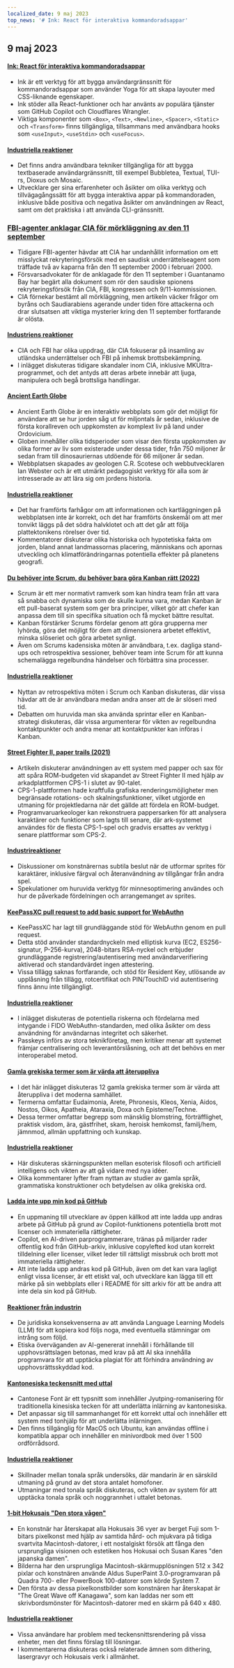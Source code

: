 ```yaml
---
localized_date: 9 maj 2023
top_news: '# Ink: React för interaktiva kommandoradsappar'
---
```




<CallToAction />

<Steps>

## 9 maj 2023

#### [Ink: React för interaktiva kommandoradsappar](https://github.com/vadimdemedes/ink)

- Ink är ett verktyg för att bygga användargränssnitt för kommandoradsappar som använder Yoga för att skapa layouter med CSS-liknande egenskaper.
- Ink stöder alla React-funktioner och har använts av populära tjänster som GitHub Copilot och Cloudflares Wrangler.
- Viktiga komponenter som `<Box>`, `<Text>`, `<Newline>`, `<Spacer>`, `<Static>` och `<Transform>` finns tillgängliga, tillsammans med användbara hooks som `<useInput>`, `<useStdin>` och `<useFocus>`.

#### [Industriella reaktioner](http://news.ycombinator.com/item?id=35863837)

- Det finns andra användbara tekniker tillgängliga för att bygga textbaserade användargränssnitt, till exempel Bubbletea, Textual, TUI-rs, Dioxus och Mosaic.
- Utvecklare ger sina erfarenheter och åsikter om olika verktyg och tillvägagångssätt för att bygga interaktiva appar på kommandoraden, inklusive både positiva och negativa åsikter om användningen av React, samt om det praktiska i att använda CLI-gränssnitt.

### [FBI-agenter anklagar CIA för mörkläggning av den 11 september](https://www.spytalk.co/p/exclusive-fbi-agents-accuse-cia-of)

- Tidigare FBI-agenter hävdar att CIA har undanhållit information om ett misslyckat rekryteringsförsök med en saudisk underrättelseagent som träffade två av kaparna från den 11 september 2000 i februari 2000.
- Försvarsadvokater för de anklagade för den 11 september i Guantanamo Bay har begärt alla dokument som rör den saudiske spionens rekryteringsförsök från CIA, FBI, kongressen och 9/11-kommissionen.
- CIA förnekar bestämt all mörkläggning, men artikeln väcker frågor om byråns och Saudiarabiens agerande under tiden före attackerna och drar slutsatsen att viktiga mysterier kring den 11 september fortfarande är olösta.

#### [Industriens reaktioner](http://news.ycombinator.com/item?id=35862656)

- CIA och FBI har olika uppdrag, där CIA fokuserar på insamling av utländska underrättelser och FBI på inhemsk brottsbekämpning.
- I inlägget diskuteras tidigare skandaler inom CIA, inklusive MKUltra-programmet, och det antyds att deras arbete innebär att ljuga, manipulera och begå brottsliga handlingar.

#### [Ancient Earth Globe](https://dinosaurpictures.org/ancient-earth/#470)

- Ancient Earth Globe är en interaktiv webbplats som gör det möjligt för användare att se hur jorden såg ut för miljontals år sedan, inklusive de första korallreven och uppkomsten av komplext liv på land under Ordovicium.
- Globen innehåller olika tidsperioder som visar den första uppkomsten av olika former av liv som existerade under dessa tider, från 750 miljoner år sedan fram till dinosauriernas utdöende för 66 miljoner år sedan.
- Webbplatsen skapades av geologen C.R. Scotese och webbutvecklaren Ian Webster och är ett utmärkt pedagogiskt verktyg för alla som är intresserade av att lära sig om jordens historia.

#### [Industriella reaktioner](http://news.ycombinator.com/item?id=35856820)

- Det har framförts farhågor om att informationen och kartläggningen på webbplatsen inte är korrekt, och det har framförts önskemål om att mer tonvikt läggs på det södra halvklotet och att det går att följa plattektonikens rörelser över tid.
- Kommentatorer diskuterar olika historiska och hypotetiska fakta om jorden, bland annat landmassornas placering, människans och apornas utveckling och klimatförändringarnas potentiella effekter på planetens geografi.

#### [Du behöver inte Scrum, du behöver bara göra Kanban rätt (2022)](https://lucasfcosta.com/2022/10/02/scrum-versus-kanban.html)

- Scrum är ett mer normativt ramverk som kan hindra team från att vara så snabba och dynamiska som de skulle kunna vara, medan Kanban är ett pull-baserat system som ger bra principer, vilket gör att chefer kan anpassa dem till sin specifika situation och få mycket bättre resultat.
- Kanban förstärker Scrums fördelar genom att göra grupperna mer lyhörda, göra det möjligt för dem att dimensionera arbetet effektivt, minska slöseriet och göra arbetet synligt.
- Även om Scrums kadensiska möten är användbara, t.ex. dagliga stand-ups och retrospektiva sessioner, behöver team inte Scrum för att kunna schemalägga regelbundna händelser och förbättra sina processer.

#### [Industriella reaktioner](http://news.ycombinator.com/item?id=35857463)

- Nyttan av retrospektiva möten i Scrum och Kanban diskuteras, där vissa hävdar att de är användbara medan andra anser att de är slöseri med tid.
- Debatten om huruvida man ska använda sprintar eller en Kanban-strategi diskuteras, där vissa argumenterar för vikten av regelbundna kontaktpunkter och andra menar att kontaktpunkter kan införas i Kanban.

#### [Street Fighter II, paper trails (2021)](https://fabiensanglard.net/sf2_sheets/index.html)

- Artikeln diskuterar användningen av ett system med papper och sax för att spåra ROM-budgeten vid skapandet av Street Fighter II med hjälp av arkadplattformen CPS-1 i slutet av 90-talet.
- CPS-1-plattformen hade kraftfulla grafiska renderingsmöjligheter men begränsade rotations- och skalningsfunktioner, vilket utgjorde en utmaning för projektledarna när det gällde att fördela en ROM-budget.
- Programvaruarkeologer kan rekonstruera pappersarken för att analysera karaktärer och funktioner som lagts till senare, där ark-systemet användes för de flesta CPS-1-spel och gradvis ersattes av verktyg i senare plattformar som CPS-2.

#### [Industrireaktioner](http://news.ycombinator.com/item?id=35859338)

- Diskussioner om konstnärernas subtila beslut när de utformar sprites för karaktärer, inklusive färgval och återanvändning av tillgångar från andra spel.
- Spekulationer om huruvida verktyg för minnesoptimering användes och hur de påverkade fördelningen och arrangemanget av sprites.

#### [KeePassXC pull request to add basic support for WebAuthn](https://github.com/keepassxreboot/keepassxc/pull/8825)

- KeePassXC har lagt till grundläggande stöd för WebAuthn genom en pull request.
- Detta stöd använder standardnyckeln med elliptisk kurva (EC2, ES256-signatur, P-256-kurva), 2048-bitars RSA-nyckel och erbjuder grundläggande registrering/autentisering med användarverifiering aktiverad och standardvärdet ingen attestering.
- Vissa tillägg saknas fortfarande, och stöd för Resident Key, utlösande av upplåsning från tillägg, rotcertifikat och PIN/TouchID vid autentisering finns ännu inte tillgängligt.

#### [Industriella reaktioner](http://news.ycombinator.com/item?id=35859877)

- I inlägget diskuteras de potentiella riskerna och fördelarna med intygande i FIDO WebAuthn-standarden, med olika åsikter om dess användning för användarnas integritet och säkerhet.
- Passkeys införs av stora teknikföretag, men kritiker menar att systemet främjar centralisering och leverantörslåsning, och att det behövs en mer interoperabel metod.

#### [Gamla grekiska termer som är värda att återuppliva](https://classicalwisdom.substack.com/p/12-ancient-greek-terms-that-should)

- I det här inlägget diskuteras 12 gamla grekiska termer som är värda att återuppliva i det moderna samhället.
- Termerna omfattar Eudaimonia, Arete, Phronesis, Kleos, Xenia, Aidos, Nostos, Oikos, Apatheia, Ataraxia, Doxa och Episteme/Techne.
- Dessa termer omfattar begrepp som mänsklig blomstring, förträfflighet, praktisk visdom, ära, gästfrihet, skam, heroisk hemkomst, familj/hem, jämnmod, allmän uppfattning och kunskap.

#### [Industriella reaktioner](http://news.ycombinator.com/item?id=35867935)

- Här diskuteras skärningspunkten mellan esoterisk filosofi och artificiell intelligens och vikten av att gå vidare med nya idéer.
- Olika kommentarer lyfter fram nyttan av studier av gamla språk, grammatiska konstruktioner och betydelsen av olika grekiska ord.

#### [Ladda inte upp min kod på GitHub](https://nogithub.codeberg.page/)

- En uppmaning till utvecklare av öppen källkod att inte ladda upp andras arbete på GitHub på grund av Copilot-funktionens potentiella brott mot licenser och immateriella rättigheter.
- Copilot, en AI-driven parprogrammerare, tränas på miljarder rader offentlig kod från GitHub-arkiv, inklusive copylefted kod utan korrekt tilldelning eller licenser, vilket leder till rättsligt missbruk och brott mot immateriella rättigheter.
- Att inte ladda upp andras kod på GitHub, även om det kan vara lagligt enligt vissa licenser, är ett etiskt val, och utvecklare kan lägga till ett märke på sin webbplats eller i README för sitt arkiv för att be andra att inte dela sin kod på GitHub.

#### [Reaktioner från industrin](http://news.ycombinator.com/item?id=35859142)

- De juridiska konsekvenserna av att använda Language Learning Models (LLM) för att kopiera kod följs noga, med eventuella stämningar om intrång som följd.
- Etiska överväganden av AI-genererat innehåll i förhållande till upphovsrättslagen betonas, med krav på att AI ska innehålla programvara för att upptäcka plagiat för att förhindra användning av upphovsrättsskyddad kod.

#### [Kantonesiska teckensnitt med uttal](https://visual-fonts.com/)

- Cantonese Font är ett typsnitt som innehåller Jyutping-romanisering för traditionella kinesiska tecken för att underlätta inlärning av kantonesiska.
- Det anpassar sig till sammanhanget för ett korrekt uttal och innehåller ett system med tonhjälp för att underlätta inlärningen.
- Den finns tillgänglig för MacOS och Ubuntu, kan användas offline i kompatibla appar och innehåller en minivordbok med över 1 500 ordförrådsord.

#### [Industriella reaktioner](http://news.ycombinator.com/item?id=35867275)

- Skillnader mellan tonala språk undersöks, där mandarin är en särskild utmaning på grund av det stora antalet homofoner.
- Utmaningar med tonala språk diskuteras, och vikten av system för att upptäcka tonala språk och noggrannhet i uttalet betonas.

#### [1-bit Hokusais "Den stora vågen"](https://www.hypertalking.com/2023/05/08/1-bit-pixel-art-of-hokusais-the-great-wave-off-kanagawa/)

- En konstnär har återskapat alla Hokusais 36 vyer av berget Fuji som 1-bitars pixelkonst med hjälp av samtida hård- och mjukvara på tidiga svartvita Macintosh-datorer, i ett nostalgiskt försök att fånga den ursprungliga visionen och estetiken hos Hokusai och Susan Kares "den japanska damen".
- Bilderna har den ursprungliga Macintosh-skärmupplösningen 512 x 342 pixlar och konstnären använde Aldus SuperPaint 3.0-programvaran på Quadra 700- eller PowerBook 100-datorer som körde System 7.
- Den första av dessa pixelkonstbilder som konstnären har återskapat är "The Great Wave off Kanagawa", som kan laddas ner som ett skrivbordsmönster för Macintosh-datorer med en skärm på 640 x 480.

#### [Industriella reaktioner](http://news.ycombinator.com/item?id=35866283)

- Vissa användare har problem med teckensnittsrendering på vissa enheter, men det finns förslag till lösningar.
- I kommentarerna diskuteras också relaterade ämnen som dithering, lasergravyr och Hokusais verk i allmänhet.

</Steps>
